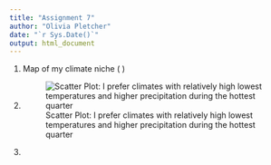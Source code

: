 ```yaml
---
title: "Assignment 7"
author: "Olivia Pletcher"
date: "`r Sys.Date()`"
output: html_document
---
```


1. Map of my climate niche ( )

2. ![Scatter Plot: I prefer climates with relatively high lowest temperatures and higher precipitation during the hottest quarter](Final niche.JPG)

3. 